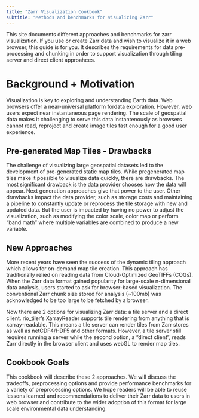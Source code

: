 ```yaml
---
title: "Zarr Visualization Cookbook"
subtitle: "Methods and benchmarks for visualizing Zarr"
---
```


This site documents different approaches and benchmarks for zarr visualization. If you use or create Zarr data and wish to visualize it in a web browser, this guide is for you. It describes the requirements for data pre-processing and chunking in order to support visualization through tiling server and direct client approahces.

# Background + Motivation

Visualization is key to exploring and understanding Earth data. Web browsers offer a near-universal platform fordata exploration. However, web users expect near instantaneous page rendering. The scale of geospatial data makes it challenging to serve this data instantenously as browsers cannot read, reproject and create image tiles fast enough for a good user experience.

## Pre-generated Map Tiles - Drawbacks

The challenge of visualizing large geospatial datasets led to the development of pre-generated static map tiles. While pregenerated map tiles make it possible to visualize data quickly, there are drawbacks. The most significant drawback is the data provider chooses how the data will appear. Next generation approaches give that power to the user. Other drawbacks impact the data provider, such as storage costs and maintaining a pipeline to constantly update or reprocess the tile storage with new and updated data. But the user is impacted by having no power to adjust the visualization, such as modifying the color scale, color map or perform “band math” where multiple variables are combined to produce a new variable.

## New Approaches

More recent years have seen the success of the dynamic tiling approach which allows for on-demand map tile creation. This approach has traditionally relied on reading data from Cloud-Optimized GeoTIFFs (COGs). When the Zarr data format gained popularity for large-scale n-dimensional data analysis, users started to ask for browser-based visualization. The conventional Zarr chunk size stored for analysis (~100mb) was acknowledged to be too large to be fetched by a browser.

Now there are 2 options for visualizing Zarr data: a tile server and a direct client. rio_tiler’s XarrayReader supports tile rendering from anything that is xarray-readable. This means a tile server can render tiles from Zarr stores as well as netCDF4/HDF5 and other formats. However, a tile server still requires running a server while the second option, a “direct client”, reads Zarr directly in the browser client and uses webGL to render map tiles.

## Cookbook Goals

This cookbook will describe these 2 approaches. We will discuss the tradeoffs, preprocessing options and provide performance benchmarks for a variety of preprocessing options. We hope readers will be able to reuse lessons learned and recommendations to deliver their Zarr data to users in web browser and contribute to the wider adoption of this format for large scale environmental data understanding.

